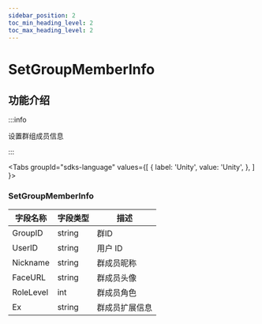 ```yaml
---
sidebar_position: 2
toc_min_heading_level: 2
toc_max_heading_level: 2
---
```


# SetGroupMemberInfo

## 功能介绍

:::info

设置群组成员信息

:::

<Tabs
groupId="sdks-language"
values={[
{ label: 'Unity', value: 'Unity', },
]
}>

<TabItem value="Unity">

### SetGroupMemberInfo

| 字段名称               | 字段类型                                                  | 描述                                      |
| ---------------------- | --------------------------------------------------------- | ----------------------------------------- |
| GroupID | string   | 群ID                                 |
| UserID | string   | 用户 ID                                 |
| Nickname | string | 群成员昵称                                 |
| FaceURL | string | 	群成员头像                                 |
| RoleLevel | int | 群成员角色                                 |
| Ex | string |    群成员扩展信息                              |

</TabItem>

</Tabs>
